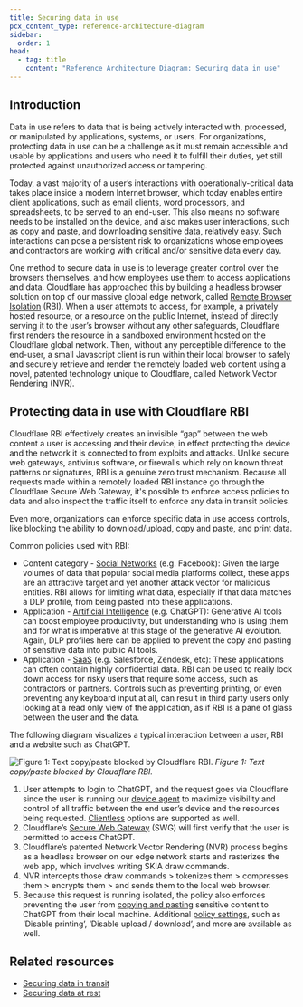 ```yaml
---
title: Securing data in use
pcx_content_type: reference-architecture-diagram
sidebar:
  order: 1
head:
  - tag: title
    content: "Reference Architecture Diagram: Securing data in use"
---
```


## Introduction

Data in use refers to data that is being actively interacted with, processed, or manipulated by applications, systems, or users. For organizations, protecting data in use can be a challenge as it must remain accessible and usable by applications and users who need it to fulfill their duties, yet still protected against unauthorized access or tampering.

Today, a vast majority of a user’s interactions with operationally-critical data takes place inside a modern Internet browser, which today enables entire client applications, such as email clients, word processors, and spreadsheets, to be served to an end-user. This also means no software needs to be installed on the device, and also makes user interactions, such as copy and paste, and downloading sensitive data, relatively easy. Such interactions can pose a persistent risk to organizations whose employees and contractors are working with critical and/or sensitive data every day.

One method to secure data in use is to leverage greater control over the browsers themselves, and how employees use them to access applications and data. Cloudflare has approached this by building a headless browser solution on top of our massive global edge network, called [Remote Browser Isolation](/cloudflare-one/policies/browser-isolation/) (RBI). When a user attempts to access, for example, a privately hosted resource, or a resource on the public Internet, instead of directly serving it to the user’s browser without any other safeguards, Cloudflare first renders the resource in a sandboxed environment hosted on the Cloudflare global network. Then, without any perceptible difference to the end-user, a small Javascript client is run within their local browser to safely and securely retrieve and render the remotely loaded web content using a novel, patented technology unique to Cloudflare, called Network Vector Rendering (NVR).

## Protecting data in use with Cloudflare RBI

Cloudflare RBI effectively creates an invisible “gap” between the web content a user is accessing and their device, in effect protecting the device and the network it is connected to from exploits and attacks. Unlike secure web gateways, antivirus software, or firewalls which rely on known threat patterns or signatures, RBI is a genuine zero trust mechanism. Because all requests made within a remotely loaded RBI instance go through the Cloudflare Secure Web Gateway, it's possible to enforce access policies to data and also inspect the traffic itself to enforce any data in transit policies.

Even more, organizations can enforce specific data in use access controls, like blocking the ability to download/upload, copy and paste, and print data.

Common policies used with RBI:

- Content category - [Social Networks](/cloudflare-one/policies/gateway/domain-categories/) (e.g. Facebook): Given the large volumes of data that popular social media platforms collect, these apps are an attractive target and yet another attack vector for malicious entities. RBI allows for limiting what data, especially if that data matches a DLP profile, from being pasted into these applications.
- Application - [Artificial Intelligence](/cloudflare-one/policies/gateway/application-app-types/) (e.g. ChatGPT): Generative AI tools can boost employee productivity, but understanding who is using them and for what is imperative at this stage of the generative AI evolution. Again, DLP profiles here can be applied to prevent the copy and pasting of sensitive data into public AI tools.
- Application - [SaaS](/cloudflare-one/policies/gateway/application-app-types/) (e.g. Salesforce, Zendesk, etc): These applications can often contain highly confidential data. RBI can be used to really lock down access for risky users that require some access, such as contractors or partners. Controls such as preventing printing, or even preventing any keyboard input at all, can result in third party users only looking at a read only view of the application, as if RBI is a pane of glass between the user and the data.

The following diagram visualizes a typical interaction between a user, RBI and a website such as ChatGPT.

![Figure 1: Text copy/paste blocked by Cloudflare RBI.](~/assets/images/reference-architecture/securing-data-in-use/securing-data-in-use-fig1.svg)
_Figure 1: Text copy/paste blocked by Cloudflare RBI._

1. User attempts to login to ChatGPT, and the request goes via Cloudflare since the user is running our [device agent](/cloudflare-one/connections/connect-devices/warp/download-warp/) to maximize visibility and control of all traffic between the end user’s device and the resources being requested. [Clientless](/cloudflare-one/connections/connect-devices/agentless/) options are supported as well.
2. Cloudflare’s [Secure Web Gateway](/cloudflare-one/policies/gateway/) (SWG) will first verify that the user is permitted to access ChatGPT.
3. Cloudflare’s patented Network Vector Rendering (NVR) process begins as a headless browser on our edge network starts and rasterizes the web app, which involves writing SKIA draw commands.
4. NVR intercepts those draw commands > tokenizes them > compresses them > encrypts them > and sends them to the local web browser.
5. Because this request is running isolated, the policy also enforces preventing the user from [copying and pasting](/cloudflare-one/policies/browser-isolation/isolation-policies/#disable-copy--paste) sensitive content to ChatGPT from their local machine. Additional [policy settings](/cloudflare-one/policies/browser-isolation/isolation-policies/#policy-settings), such as ‘Disable printing’, ‘Disable upload / download’, and more are available as well.

## Related resources

- [Securing data in transit](/reference-architecture/diagrams/security/securing-data-in-transit/)
- [Securing data at rest](/reference-architecture/diagrams/security/securing-data-at-rest/)
